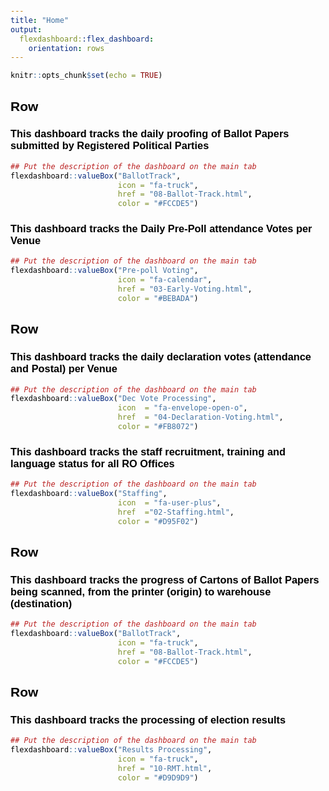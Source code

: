 ```yaml
---
title: "Home"
output: 
  flexdashboard::flex_dashboard:
    orientation: rows
---
```


<style type="text/css">

body {
padding-top: 115px !important;
font-family: Helvetica;
color: #000000;
}

.navbar-inverse {
padding-top: 10px !important;
background-color: #ffffff !important;
border-color: #000000;
font-size:  9pt !important;
font-family: Helvetica;
color: #000000;
min-height: 100px !important;
height: 100px !important;
}

.navbar-inverse .navbar-nav > li > a {
color: #000000;
padding-top: 25px !important;
}

.row {
width: 100% !important;
}

.main-container {
max-width: 1800px;
margin-left: auto;
margin-right: auto;
margin-left:-15px !important;
font-family: Helvetica;
color: #000000;
}

</style>


```r
knitr::opts_chunk$set(echo = TRUE)
```


Row {data-height=300}
-----------------------------------------------------------------------


### This dashboard tracks the daily proofing of Ballot Papers submitted by Registered Political Parties
```r

## Put the description of the dashboard on the main tab
flexdashboard::valueBox("BallotTrack", 
                        icon = "fa-truck",
                        href = "08-Ballot-Track.html", 
                        color = "#FCCDE5")
```


### This dashboard tracks the Daily Pre-Poll attendance Votes per Venue
```r

## Put the description of the dashboard on the main tab
flexdashboard::valueBox("Pre-poll Voting", 
                        icon = "fa-calendar", 
                        href = "03-Early-Voting.html", 
                        color = "#BEBADA")

```


Row {data-height=300}
-----------------------------------------------------------------------


### This dashboard tracks the daily declaration votes (attendance and Postal) per Venue
```r

## Put the description of the dashboard on the main tab
flexdashboard::valueBox("Dec Vote Processing", 
                        icon  = "fa-envelope-open-o", 
                        href  = "04-Declaration-Voting.html", 
                        color = "#FB8072")

```



### This dashboard tracks the staff recruitment, training and language status for all RO Offices
```r

## Put the description of the dashboard on the main tab
flexdashboard::valueBox("Staffing", 
                        icon  = "fa-user-plus", 
                        href  ="02-Staffing.html", 
                        color = "#D95F02")


```



Row {data-height=300}
-----------------------------------------------------------------------

### This dashboard tracks the progress of Cartons of Ballot Papers being scanned, from the printer (origin) to warehouse (destination)
```r

## Put the description of the dashboard on the main tab
flexdashboard::valueBox("BallotTrack", 
                        icon = "fa-truck",
                        href = "08-Ballot-Track.html", 
                        color = "#FCCDE5")
```


Row {data-height=300}
-----------------------------------------------------------------------


### This dashboard tracks the processing of election results
```r

## Put the description of the dashboard on the main tab
flexdashboard::valueBox("Results Processing", 
                        icon = "fa-truck",
                        href = "10-RMT.html", 
                        color = "#D9D9D9")
```




